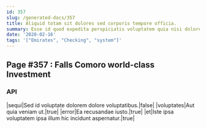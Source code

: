 ```yaml
---
id: 357
slug: /generated-docs/357
title: Aliquid totam sit dolores sed corporis tempore officia.
summary: Esse id quod expedita perspiciatis voluptatem quia nisi dolore et.
date: '2020-02-16'
tags: '["Emirates", "Checking", "system"]'
---
```


## Page #357 : Falls Comoro world-class Investment
### API

|sequi|Sed id voluptate dolorem dolore voluptatibus.|false|
|voluptates|Aut quia veniam ut.|true|
|error|Ea recusandae iusto.|true|
|et|Iste ipsa voluptatem ipsa illum hic incidunt aspernatur.|true|





